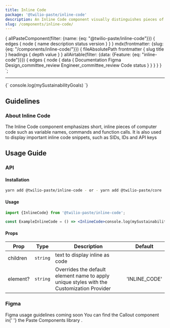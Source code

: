 ```yaml
---
title: Inline Code
package: '@twilio-paste/inline-code'
description: An Inline Code component visually distinguishes pieces of texts as fragments of code.  It is used to display important inline code snippets, such as SIDs, IDs and API keys.
slug: /components/inline-code/
---
```



  {
    allPasteComponent(filter: {name: {eq: "@twilio-paste/inline-code"}}) {
      edges {
        node {
          name
          description
          status
          version
        }
      }
    }
    mdx(frontmatter: {slug: {eq: "/components/inline-code/"}}) {
      fileAbsolutePath
      frontmatter {
        slug
        title
      }
      headings {
        depth
        value
      }
    }
    allAirtable(filter: {data: {Feature: {eq: "inline-code"}}}) {
      edges {
        node {
          data {
            Documentation
            Figma
            Design_committee_review
            Engineer_committee_review
            Code
            status
          }
        }
      }
    }
  }
`;

<NormalizedComponentHeader
  categoryRoute={SidebarCategoryRoutes.COMPONENTS}
  githubUrl="https://github.com/twilio-labs/paste/blob/main/packages/paste-core/components/inline-code/"
  storybookUrl="/?path=/story/components-inline-code--variants"
  description={props.data.mdx.frontmatter.description}
  data={props.data}
/>

---

<contentwrapper>

<PageAside data={props.data.mdx} />

<content>
  <LivePreview scope={{InlineCode}} language="jsx">
    {`<InlineCode>
    console.log(mySustainabilityGoals)
</InlineCode>`}
  </LivePreview>

## Guidelines

### About Inline Code

The Inline Code component emphasizes short, inline pieces of computer code such as variable names, commands and function calls.
It is also used to display important inline code snippets, such as SIDs, IDs and API keys

## Usage Guide

### API

#### Installation

```bash
yarn add @twilio-paste/inline-code - or - yarn add @twilio-paste/core
```

#### Usage

```jsx
import {InlineCode} from '@twilio-paste/inline-code';

const ExampleInlineCode = () => <InlineCode>console.log(mySustainabilityGoals)</InlineCode>;
```

#### Props

| Prop     | Type     | Description                                                                               | Default       |
| -------- | -------- | ----------------------------------------------------------------------------------------- | ------------- |
| children | `string` | text to display inline as code                                                            |               |
| element? | `string` | Overrides the default element name to apply unique styles with the Customization Provider | 'INLINE_CODE' |

### Figma

<Callout variant="neutral" marginY="space70">
  <CalloutHeading as="span">Figma usage guidelines coming soon</CalloutHeading>
  <CalloutText>
    You can find the Callout component in{' '}
    <Anchor
      href="https://www.figma.com/file/E6KUvMhioUmAgN0nwmReTM/Paste-Components?node-id=14784%3A85847"
      showExternal
    >
      the Paste Components library
    </Anchor>
    .
  </CalloutText>
</Callout>

<ChangelogRevealer>
  <Changelog />
</ChangelogRevealer>

</content>

</contentwrapper>
